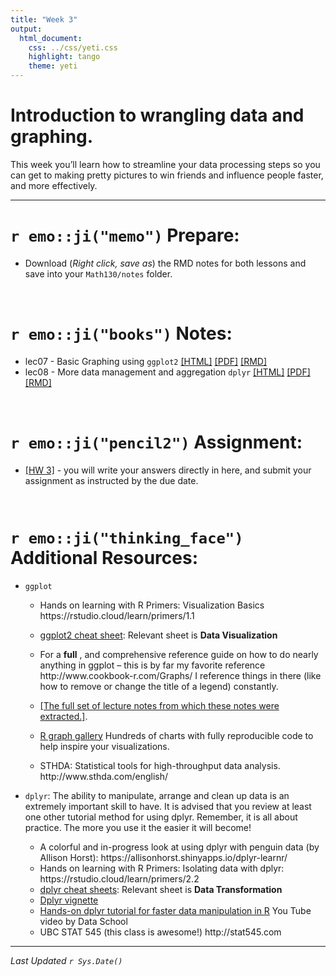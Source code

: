 ```yaml
---
title: "Week 3"
output:
  html_document:
    css: ../css/yeti.css
    highlight: tango
    theme: yeti
---
```


# Introduction to wrangling data and graphing.

This week you'll learn how to streamline your data processing steps so you can get to making pretty pictures to win friends and influence people faster, and more effectively. 

---

# `r emo::ji("memo")` Prepare:

* Download (_Right click, save as_) the RMD notes for both lessons and save into your `Math130/notes` folder. 

<br>

# `r emo::ji("books")` Notes:

* lec07 - Basic Graphing using `ggplot2`               [[HTML]](notes/07_plots.html)   [[PDF]](notes/07_plots.pdf)   [[RMD]](notes/07_plots_notes.Rmd)
* lec08 - More data management and aggregation `dplyr` [[HTML]](notes/08_dplyr.html)  [[PDF]](notes/08_dplyr.pdf)  [[RMD]](notes/08_dplyr_notes.Rmd) 

<br>

# `r emo::ji("pencil2")` Assignment:

* [[HW 3]](hw/hw3.Rmd) - you will write your answers directly in here, and submit your assignment as instructed by the due date. 


<br> 

# `r emo::ji("thinking_face")` Additional Resources: 

* `ggplot`
    * Hands on learning with R Primers: Visualization Basics https://rstudio.cloud/learn/primers/1.1
    * [ggplot2 cheat sheet](https://rstudio.cloud/learn/cheat-sheets): Relevant sheet is **Data Visualization**
    
    * For a **full** , and comprehensive reference guide on how to do nearly anything in ggplot -- this is by far my favorite reference http://www.cookbook-r.com/Graphs/ I reference things in there (like how to remove or change the title of a legend) constantly. 
    * [[The full set of lecture notes from which these notes were extracted.]](https://norcalbiostat.github.io/AppliedStatistics_notes/data-viz.html).
    * [R graph gallery](https://www.r-graph-gallery.com/) Hundreds of charts with fully reproducible code to help inspire your visualizations. 
    * STHDA: Statistical tools for high-throughput data analysis. http://www.sthda.com/english/

* `dplyr`: The ability to manipulate, arrange and clean up data is an extremely important skill to have. It is advised that you review at least one other tutorial method for using dplyr. Remember, it is all about practice. The more you use it the easier it will become!

    * A colorful and in-progress look at using dplyr with penguin data (by Allison Horst): https://allisonhorst.shinyapps.io/dplyr-learnr/
    * Hands on learning with R Primers: Isolating data with dplyr: https://rstudio.cloud/learn/primers/2.2
    * [dplyr cheat sheets](https://rstudio.cloud/learn/cheat-sheets): Relevant sheet is **Data Transformation**
    * [Dplyr vignette](https://cran.r-project.org/web/packages/dplyr/vignettes/dplyr.html)
    * [Hands-on dplyr tutorial for faster data manipulation in R](https://www.youtube.com/watch?v=jWjqLW-u3hc) You Tube video by Data School
    * UBC STAT 545 (this class is awesome!) http://stat545.com


---
_Last Updated `r Sys.Date()`_